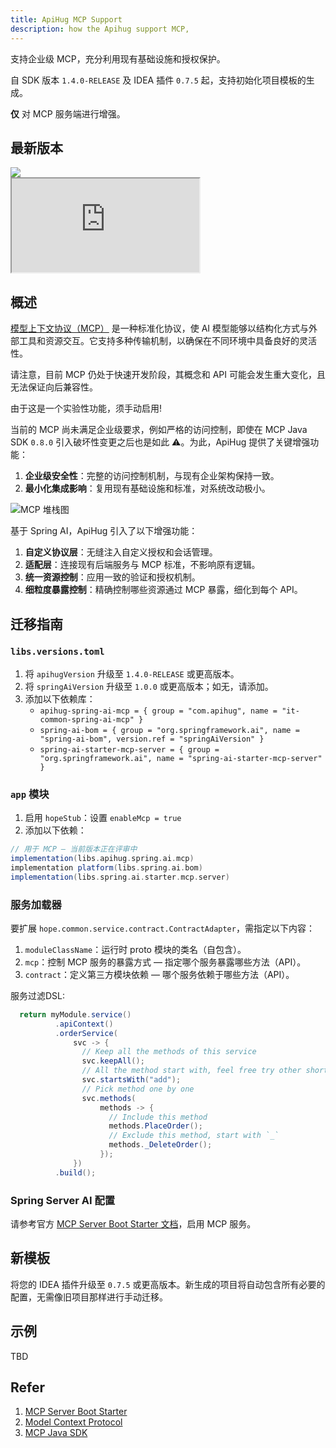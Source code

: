 ```yaml
---
title: ApiHug MCP Support
description: how the Apihug support MCP,
---
```


支持企业级 MCP，充分利用现有基础设施和授权保护。

自 SDK 版本 `1.4.0-RELEASE` 及 IDEA 插件 `0.7.5` 起，支持初始化项目模板的生成。

**仅** 对 MCP 服务端进行增强。

## 最新版本

<a target="_blank" href="https://search.maven.org/artifact/com.apihug/it-bom">
  <img src="https://img.shields.io/maven-central/v/com.apihug/it-bom.svg?label=Maven%20Central"/>
</a>

<div>
  <iframe
    src="https://plugins.jetbrains.com/embeddable/card/23534"
    border="0"
    height={'319px'}
    width={'384px'}
    allow="accelerometer; autoplay; clipboard-write; encrypted-media; gyroscope; picture-in-picture"
    allowFullScreen
  ></iframe>
</div>

## 概述

[模型上下文协议（MCP）](https://modelcontextprotocol.org/docs/concepts/architecture) 是一种标准化协议，使 AI 模型能够以结构化方式与外部工具和资源交互。它支持多种传输机制，以确保在不同环境中具备良好的灵活性。

请注意，目前 MCP 仍处于快速开发阶段，其概念和 API 可能会发生重大变化，且无法保证向后兼容性。

由于这是一个实验性功能，须手动启用!

当前的 MCP 尚未满足企业级要求，例如严格的访问控制，即使在 MCP Java SDK `0.8.0` 引入破坏性变更之后也是如此 ⚠️。为此，ApiHug 提供了关键增强功能：

1. **企业级安全性**：完整的访问控制机制，与现有企业架构保持一致。
2. **最小化集成影响**：复用现有基础设施和标准，对系统改动极小。

![MCP 堆栈图](https://docs.spring.io/spring-ai/reference/_images/mcp/mcp-stack.svg)

基于 Spring AI，ApiHug 引入了以下增强功能：

1. **自定义协议层**：无缝注入自定义授权和会话管理。
2. **适配层**：连接现有后端服务与 MCP 标准，不影响原有逻辑。
3. **统一资源控制**：应用一致的验证和授权机制。
4. **细粒度暴露控制**：精确控制哪些资源通过 MCP 暴露，细化到每个 API。

## 迁移指南

### `libs.versions.toml`

1. 将 `apihugVersion` 升级至 `1.4.0-RELEASE` 或更高版本。
2. 将 `springAiVersion` 升级至 `1.0.0` 或更高版本；如无，请添加。
3. 添加以下依赖库：
   - `apihug-spring-ai-mcp = { group = "com.apihug", name = "it-common-spring-ai-mcp" }`
   - `spring-ai-bom = { group = "org.springframework.ai", name = "spring-ai-bom", version.ref = "springAiVersion" }`
   - `spring-ai-starter-mcp-server = { group = "org.springframework.ai", name = "spring-ai-starter-mcp-server" }`

### `app` 模块

1. 启用 `hopeStub`：设置 `enableMcp = true`
2. 添加以下依赖：

```groovy
// 用于 MCP — 当前版本正在评审中
implementation(libs.apihug.spring.ai.mcp)
implementation platform(libs.spring.ai.bom)
implementation(libs.spring.ai.starter.mcp.server)
```

### 服务加载器

要扩展 `hope.common.service.contract.ContractAdapter`，需指定以下内容：

1. `moduleClassName`：运行时 proto 模块的类名（自包含）。
2. `mcp`：控制 MCP 服务的暴露方式 — 指定哪个服务暴露哪些方法（API）。
3. `contract`：定义第三方模块依赖 — 哪个服务依赖于哪些方法（API）。

服务过滤DSL:

```java
  return myModule.service()
          .apiContext()
          .orderService(
              svc -> {
                // Keep all the methods of this service
                svc.keepAll();
                // All the method start with, feel free try other shortcut
                svc.startsWith("add");
                // Pick method one by one
                svc.methods(
                    methods -> {
                      // Include this method
                      methods.PlaceOrder();
                      // Exclude this method, start with `_`
                      methods._DeleteOrder();
                    });
              })
          .build();
```

### Spring Server AI 配置

请参考官方 [MCP Server Boot Starter 文档](https://docs.spring.io/spring-ai/reference/api/mcp/mcp-server-boot-starter-docs.html)，启用 MCP 服务。

## 新模板

将您的 IDEA 插件升级至 `0.7.5` 或更高版本。新生成的项目将自动包含所有必要的配置，无需像旧项目那样进行手动迁移。

## 示例

TBD


## Refer

1. [MCP Server Boot Starter](https://docs.spring.io/spring-ai/reference/api/mcp/mcp-server-boot-starter-docs.html)
2. [Model Context Protocol ](https://modelcontextprotocol.org/docs/concepts/architecture)
3. [MCP Java SDK](https://modelcontextprotocol.io/sdk/java)
